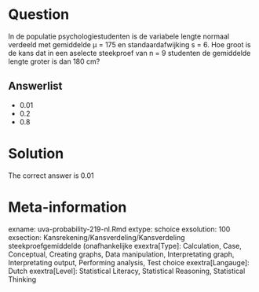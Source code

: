 Question
========

In de populatie psychologiestudenten is de variabele lengte normaal verdeeld met gemiddelde µ = 175 en standaardafwijking s = 6. Hoe groot is de kans dat in een aselecte steekproef van n = 9 studenten de gemiddelde lengte groter is dan 180 cm? 

Answerlist
----------
* 0.01
* 0.2
* 0.8

Solution
========

The correct answer is  0.01 

Meta-information
================
exname: uva-probability-219-nl.Rmd 
extype: schoice 
exsolution: 100 
exsection: Kansrekening/Kansverdeling/Kansverdeling steekproefgemiddelde (onafhankelijke
exextra[Type]: Calculation, Case, Conceptual, Creating graphs, Data manipulation, Interpretating graph, Interpretating output, Performing analysis, Test choice 
exextra[Langauge]: Dutch 
exextra[Level]: Statistical Literacy, Statistical Reasoning, Statistical Thinking 
